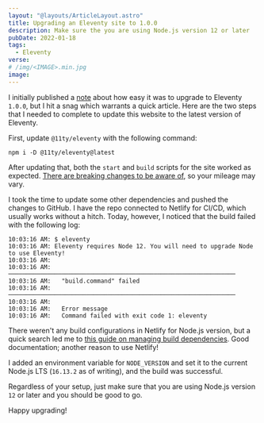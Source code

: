 ```yaml
---
layout: "@layouts/ArticleLayout.astro"
title: Upgrading an Eleventy site to 1.0.0
description: Make sure the you are using Node.js version 12 or later
pubDate: 2022-01-18
tags:
  - Eleventy
verse:
# /img/<IMAGE>.min.jpg
image:
---
```



I initially published a [note](/notes) about how easy it was to upgrade to Eleventy `1.0.0`, but I hit a snag which warrants a quick article. Here are the two steps that I needed to complete to update this website to the latest version of Eleventy.

First, update `@11ty/eleventy` with the following command:

```shell
npm i -D @11ty/eleventy@latest
```

After updating that, both the `start` and `build` scripts for the site worked as expected. [There are breaking changes to be aware of](https://github.com/11ty/eleventy/releases/tag/v1.0.0), so your mileage may vary.

I took the time to update some other dependencies and pushed the changes to GitHub. I have the repo connected to Netlify for CI/CD, which usually works without a hitch. Today, however, I noticed that the build failed with the following log:

```
10:03:16 AM: $ eleventy
10:03:16 AM: Eleventy requires Node 12. You will need to upgrade Node to use Eleventy!
10:03:16 AM: ​
10:03:16 AM: ────────────────────────────────────────────────────────────────
10:03:16 AM:   "build.command" failed
10:03:16 AM: ────────────────────────────────────────────────────────────────
10:03:16 AM: ​
10:03:16 AM:   Error message
10:03:16 AM:   Command failed with exit code 1: eleventy
```

There weren't any build configurations in Netlify for Node.js version, but a quick search led me to [this guide on managing build dependencies](https://docs.netlify.com/configure-builds/manage-dependencies/#node-js-and-javascript). Good documentation; another reason to use Netlify!

I added an environment variable for `NODE_VERSION` and set it to the current Node.js LTS (`16.13.2` as of writing), and the build was successful.

Regardless of your setup, just make sure that you are using Node.js version `12` or later and you should be good to go. <Emoji symbol="🚀" />

Happy upgrading!
